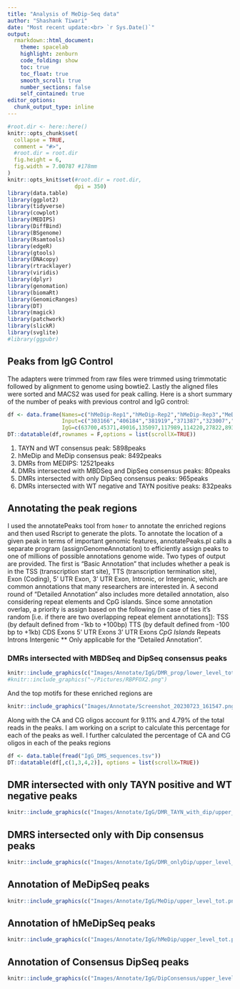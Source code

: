 ```yaml
---
title: "Analysis of MeDip-Seq data"
author: "Shashank Tiwari"
date: "Most recent update:<br> `r Sys.Date()`"
output: 
  rmarkdown::html_document: 
    theme: spacelab
    highlight: zenburn 
    code_folding: show 
    toc: true 
    toc_float: true
    smooth_scroll: true
    number_sections: false 
    self_contained: true 
editor_options: 
  chunk_output_type: inline
---
```


```r
#root.dir <- here::here()
knitr::opts_chunk$set(
  collapse = TRUE,
  comment = "#>",
  #root.dir = root.dir
  fig.height = 6,
  fig.width = 7.00787 #178mm
)  
knitr::opts_knit$set(#root.dir = root.dir, 
                     dpi = 350)  
library(data.table)
library(ggplot2)
library(tidyverse)
library(cowplot)
library(MEDIPS)
library(DiffBind)
library(BSgenome)
library(Rsamtools)
library(edgeR)
library(gtools)
library(DNAcopy)
library(rtracklayer)
library(viridis)
library(dplyr)
library(genomation)
library(biomaRt)
library(GenomicRanges)
library(DT)
library(magick)
library(patchwork)
library(slickR)
library(svglite)
#library(ggpubr)
```


## Peaks from IgG Control
The adapters were trimmed from raw files were trimmed using trimmotatic followed by alignment to genome using bowtie2. Lastly the aligned files were sorted and MACS2 was used for peak calling.
Here is a short summary of the number of peaks with previous control and IgG control:

```r
df <- data.frame(Names=c("hMeDip-Rep1","hMeDip-Rep2","hMeDip-Rep3","MeDip-Rep1","MeDip-Rep2","MeDip-Rep3","hMeDip-Consensus","MeDip-Consensus","Consensus"),
                 Input=c("303166","406184","381919","371387","323007","358875","226988","266843","78802"),
                 IgG=c(63700,45371,49016,135097,117989,114220,27822,89319,8492))
DT::datatable(df,rownames = F,options = list(scrollX=TRUE))
```

1. TAYN and WT consensus peak: 5898peaks
2. hMeDip and MeDip consensus peak: 8492peaks
3. DMRs from MEDIPS: 12521peaks
4. DMRs intersected with MBDSeq and DipSeq consensus peaks: 80peaks
5. DMRs intersected with only DipSeq consensus peaks: 965peaks
6. DMRs intersected with WT negative and TAYN positive peaks: 832peaks


## Annotating the peak regions
I used the annotatePeaks tool from `homer` to annotate the enriched regions and then used Rscript to generate the plots. To annotate the location of a given peak in terms of important genomic features, annotatePeaks.pl calls a separate program (assignGenomeAnnotation) to efficiently assign peaks to one of millions of possible annotations genome wide. Two types of output are provided. The first is "Basic Annotation" that includes whether a peak is in the TSS (transcription start site), TTS (transcription termination site), Exon (Coding), 5' UTR Exon, 3' UTR Exon, Intronic, or Intergenic, which are common annotations that many researchers are interested in. A second round of "Detailed Annotation" also includes more detailed annotation, also considering repeat elements and CpG islands. Since some annotation overlap, a priority is assign based on the following (in case of ties it's random [i.e. if there are two overlapping repeat element annotations]): TSS (by default defined from -1kb to +100bp) TTS (by default defined from -100 bp to +1kb) CDS Exons 5' UTR Exons 3' UTR Exons *CpG Islands *Repeats Introns Intergenic ** Only applicable for the "Detailed Annotation".

### DMRs intersected with MBDSeq and DipSeq consensus peaks

```r
knitr::include_graphics(c("Images/Annotate/IgG/DMR_prop/lower_level_tot.png","Images/Annotate/IgG/DMR_prop/upper_level_tot.png"))
#knitr::include_graphics("~/Pictures/RBPFOX2.png")
```


And the top motifs for these enriched regions are

```r
knitr::include_graphics("Images/Annotate/Screenshot_20230723_161547.png")
```

Along with the CA and CG oligos account for 9.11% and 4.79% of the total reads in the peaks. I am working on a script to calculate this percentage for each of the peaks as well. I further calculated the percentage of CA and CG oligos in each of the peaks regions

```r
df <- data.table(fread("IgG_DMS_sequences.tsv"))
DT::datatable(df[,c(1,3,4,2)], options = list(scrollX=TRUE))

```



## DMR intersected with only TAYN positive and WT negative peaks


```r
knitr::include_graphics(c("Images/Annotate/IgG/DMR_TAYN_with_dip/upper_level_tot.png","Images/Annotate/IgG/DMR_TAYN_with_dip/lower_level_tot.png"))
```



## DMRS intersected only with Dip consensus peaks
```r
knitr::include_graphics(c("Images/Annotate/IgG/DMR_onlyDip/upper_level_tot.png","Images/Annotate/IgG/DMR_onlyDip/lower_level_tot.png"))
```




## Annotation of MeDipSeq peaks

```r
knitr::include_graphics(c("Images/Annotate/IgG/MeDip/upper_level_tot.png","Images/Annotate/IgG/MeDip/lower_level_tot.png"))
```




## Annotation of hMeDipSeq peaks

```r
knitr::include_graphics(c("Images/Annotate/IgG/hMeDip/upper_level_tot.png", "Images/Annotate/IgG/hMeDip/lower_level_tot.png"))

```


## Annotation of Consensus DipSeq peaks

```r
knitr::include_graphics(c("Images/Annotate/IgG/DipConsensus/upper_level_tot.png", "Images/Annotate/IgG/DipConsensus/lower_level_tot.png"))

```
